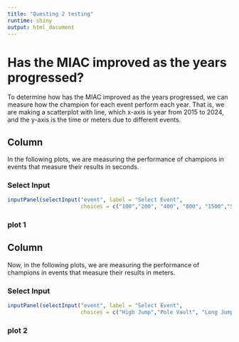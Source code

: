 ```yaml
---
title: "Questing 2 testing"
runtime: shiny
output: html_document
---
```

# Has the MIAC improved as the years progressed? {data-navmenu="Menu"}

To determine how has the MIAC improved as the years progressed, we can measure how the champion for each event perform each year. That is, we are making a scatterplot with line, which x-axis is year from 2015 to 2024, and the y-axis is the time or meters due to different events.

Column 
-------------------------
In the following plots, we are measuring the performance of champions in events that measure their results in seconds.

### Select Input
```r
inputPanel(selectInput("event", label = "Select Event",
                       choices = c("100","200", "400", "800", "1500","5000", "10000", "100 Hurdles","400 Hurdles", "3000 SteepLechase", "4*100 Relay","4*400 Relay"), selected = "All"))
```

### plot 1




Column 
-------------------------
Now, in the following plots, we are measuring the performance of champions in events that measure their results in meters.

### Select Input
```r
inputPanel(selectInput("event", label = "Select Event",
                       choices = c("High Jump","Pole Vault", "Long Jump", "Triple Jump","shot Put", "Discus", "Hammer", "Javelin", "Heptathlon"), selected = "All"))
```

### plot 2

